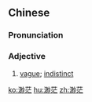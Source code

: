 ==Chinese==
{{zh-forms}}

===Pronunciation===
{{zh-pron
|m=miǎománg
|c=miu5 mong4
|mn=biáu-bông
|cat=a
}}

===Adjective===
{{zh-adj}}

# [[vague]]; [[indistinct]]

[[ko:渺茫]]
[[hu:渺茫]]
[[zh:渺茫]]